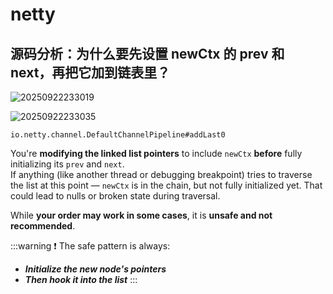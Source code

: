 # netty 

## 源码分析：为什么要先设置 newCtx 的 prev 和 next，再把它加到链表里？

![20250922233019](https://s2.loli.net/2025/09/22/NmiBwZOqyFnj3KQ.png)

![20250922233035](https://s2.loli.net/2025/09/22/bi6RxrGKVFOldJT.png)

`io.netty.channel.DefaultChannelPipeline#addLast0`

You're **modifying the linked list pointers** to include `newCtx` **before** fully initializing its `prev` and `next`. <br/>
If anything (like another thread or debugging breakpoint) tries to traverse the list at this point — `newCtx` is in the chain, 
but not fully initialized yet. That could lead to nulls or broken state during traversal.

While **your order may work in some cases**, it is **unsafe and not recommended**.

:::warning
❗ The safe pattern is always:
- ***Initialize the new node's pointers***
- ***Then hook it into the list***
:::


<TailProtocal />
